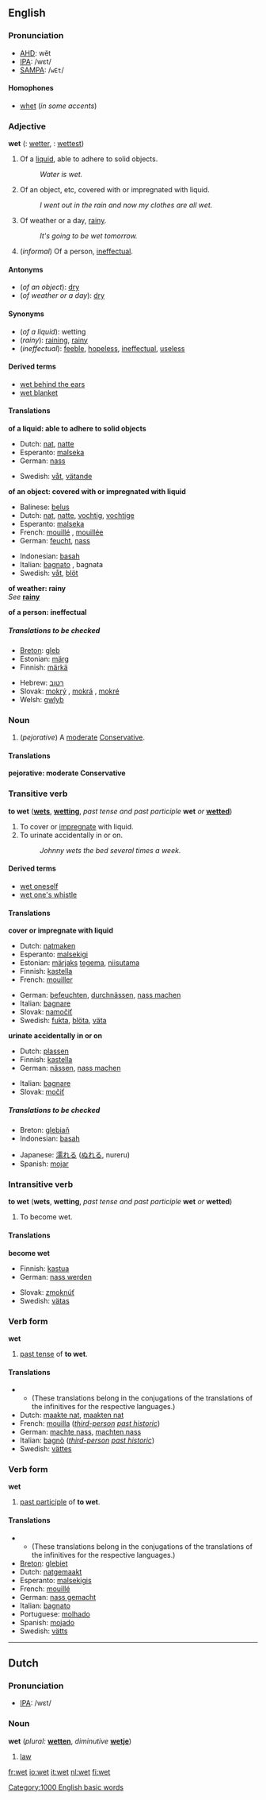==English==

===Pronunciation===
* [[AHD]]: wĕt
* [[IPA]]: /wɛt/
* [[SAMPA]]: /<tt>wEt</tt>/

====Homophones====
* [[whet]] (''in some accents'')

===Adjective===
'''wet''' ({{compar}}: [[wetter]], {{superl}}: [[wettest]])

# Of a [[liquid]], able to adhere to solid objects.
#: ''Water is wet.''
# Of an object, etc, covered with or impregnated with liquid.
#: ''I went out in the rain and now my clothes are all wet.''
# Of weather or a day, [[rainy]].
#: ''It's going to be wet tomorrow.''
# (''informal'') Of a person, [[ineffectual]].

====Antonyms====

* (''of an object''): [[dry]]
* (''of weather or a day''): [[dry]]

====Synonyms====

* (''of a liquid''): wetting
* (''rainy''): [[raining]], [[rainy]]
* (''ineffectual''): [[feeble]], [[hopeless]], [[ineffectual]], [[useless]]

====Derived terms====

* [[wet behind the ears]]
* [[wet blanket]]

====Translations====

'''of a liquid: able to adhere to solid objects'''
{{top}}
*Dutch: [[nat]], [[natte]]
*Esperanto: [[malseka]]
*German: [[nass]]
{{mid}}
*Swedish: [[våt]], [[vätande]]
{{bottom}}

'''of an object: covered with or impregnated with liquid'''
{{top}}
*Balinese: [[belus]]
*Dutch: [[nat]], [[natte]], [[vochtig]], [[vochtige]]
*Esperanto: [[malseka]]
*French: [[mouillé]] {{m}}, [[mouillée]] {{f}}
*German: [[feucht]], [[nass]]
{{mid}}
*Indonesian: [[basah]]
*Italian: [[bagnato]] {{m}}, bagnata {{f}}
*Swedish: [[våt]], [[blöt]]
{{bottom}}

'''of weather: rainy''' <br>
''See'' '''[[rainy]]'''

'''of a person: ineffectual'''
<!--Note: put INFORMAL or SLANG translations in this table-->
{{top}}
{{mid}}
{{bottom}}

=====Translations to be checked=====
<!--Remove this section once all of the translations below have been moved into the tables above.-->
{{checktrans}}

{{top}}
* [[Breton]]: [[gleb]]
* Estonian: [[märg#Estonian|märg]]
* Finnish: [[märkä]]
{{mid}}
* Hebrew: [[רטוב]]
* Slovak: [[mokrý]] {{m}}, [[mokrá]] {{f}}, [[mokré]] {{n}}
* Welsh: [[gwlyb]]
{{bottom}}

===Noun===
{{en-noun-reg}}

# {{UK}} (''pejorative'') A [[moderate]] [[Conservative]].

====Translations====

'''pejorative: moderate Conservative'''

{{top}}
{{mid}}
{{bottom}}

===Transitive verb===
'''to wet''' ('''[[wets]]''', '''[[wetting]]''', ''past tense and past participle'' '''wet''' ''or'' '''[[wetted]]''')

# To cover or [[impregnate]] with liquid.
# To urinate accidentally in or on.
#: ''Johnny wets the bed several times a week.''

====Derived terms====

* [[wet oneself]]
* [[wet one's whistle]]

====Translations====

'''cover or impregnate with liquid'''
{{top}}
* Dutch: [[natmaken]]
* Esperanto: [[malsekigi]]
* Estonian: [[märg#Estonian|märjaks]] [[tegema]], [[niisutama]]
* Finnish: [[kastella]]
* French: [[mouiller]]
{{mid}}
* German: [[befeuchten]], [[durchnässen]], [[nass machen]]
* Italian: [[bagnare]]
* Slovak: [[namočiť]]
* Swedish: [[fukta]], [[blöta]], [[väta]]
{{bottom}}

'''urinate accidentally in or on'''
{{top}}
* Dutch: [[plassen]]
* Finnish: [[kastella]]
* German: [[nässen]], [[nass machen]]
{{mid}}
* Italian: [[bagnare]]
* Slovak: [[močiť]]
{{bottom}}

=====Translations to be checked=====

<!--Remove this section once all of the translations below have been moved into the tables above.-->
{{checktrans}}

{{top}}
* Breton: [[glebiañ]]
* Indonesian: [[basah]]
{{mid}}
* Japanese: [[濡れる]] ([[ぬれる]], nureru)
* Spanish: [[mojar]]
{{bottom}}

===Intransitive verb===

'''to wet''' ('''wets''', '''wetting''', ''past tense and past participle'' '''wet''' ''or'' '''wetted''')

# To become wet.

====Translations====

'''become wet'''
{{top}}
* Finnish: [[kastua]]
* German: [[nass werden]]
{{mid}}
* Slovak: [[zmoknúť]]
* Swedish: [[vätas]]
{{bottom}}

===Verb form===

'''wet'''

# [[past tense]] of '''to wet'''.


====Translations====
***(These translations belong in the conjugations of the translations of the infinitives for the respective languages.)
* Dutch: [[maakte nat]], [[maakten nat]]
* French: [[mouilla]] (''[[third-person]] [[past historic]]'')
* German: [[machte nass]], [[machten nass]]
* Italian: [[bagnò]] (''[[third-person]] [[past historic]]'')
* Swedish: [[vättes]]


===Verb form===

'''wet'''

# [[past participle]] of '''to wet'''.

====Translations====
***(These translations belong in the conjugations of the translations of the infinitives for the respective languages.)
*[[Breton]]: [[glebiet]]
*Dutch: [[natgemaakt]]
*Esperanto: [[malsekigis]]
*French: [[mouillé]] {{m}}
*German: [[nass gemacht]]
*Italian: [[bagnato]] {{m}}
*Portuguese: [[molhado]]
*Spanish: [[mojado]]
*Swedish: [[vätts]]



----

==Dutch==

===Pronunciation===

* [[IPA]]: /wɛt/

===Noun===

'''wet''' {{m}} (''plural:'' '''[[wetten]]''', ''diminutive'' '''[[wetje]]''')

# [[law]]<!--in what sense?-->

[[Category:1000 English basic words]]

[[fr:wet]]
[[io:wet]]
[[it:wet]]
[[nl:wet]]
[[fi:wet]]
